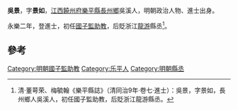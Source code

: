 '''吳景'''，字'''景如'''，[[江西|江西]][[饒州府|饒州府]][[樂平縣|樂平縣]][[長州鄉|長州鄉]]吳溪人，明朝政治人物、進士出身。

永樂二年，登進士，初任[[國子監|國子監]][[助教|助教]]，后貶浙江[[龍游|龍游]]縣丞<ref>清·董萼荣、梅毓翰《樂平縣誌》（清同治9年·卷七·進士）：吳景，字景如，長州鄉人吳溪人，初任國子監助教，后貶浙江龍游縣丞。</ref>。

==參考==
{{reflist}}
{{明朝人物小作品}}
{{永樂二年甲申科殿試金榜}}
{{DEFAULTSORT:Wu吴}}
[[Category:明朝國子監助教|Category:明朝國子監助教]]
[[Category:乐平人|Category:乐平人]]
[[Category:明朝縣丞|Category:明朝縣丞]]